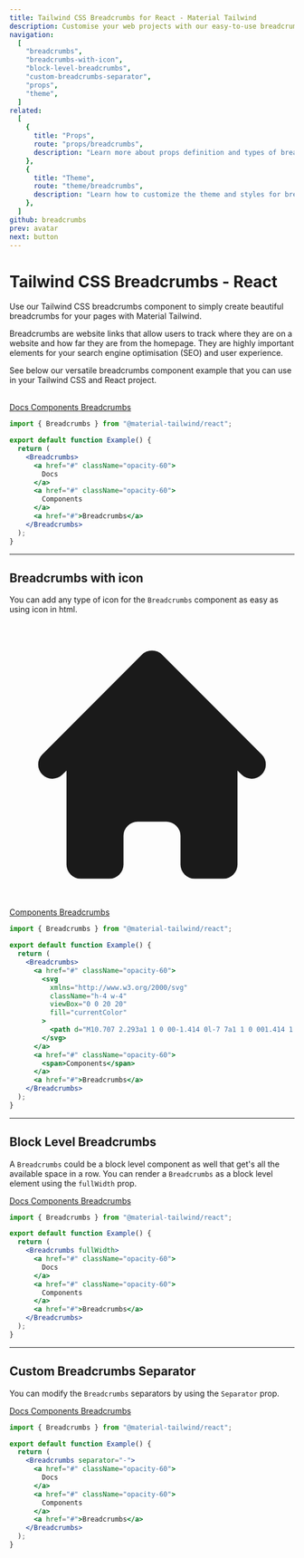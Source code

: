 ```yaml
---
title: Tailwind CSS Breadcrumbs for React - Material Tailwind
description: Customise your web projects with our easy-to-use breadcrumbs component for Tailwind CSS and React using Material Design guidelines.
navigation:
  [
    "breadcrumbs",
    "breadcrumbs-with-icon",
    "block-level-breadcrumbs",
    "custom-breadcrumbs-separator",
    "props",
    "theme",
  ]
related:
  [
    {
      title: "Props",
      route: "props/breadcrumbs",
      description: "Learn more about props definition and types of breadcrumbs component.",
    },
    {
      title: "Theme",
      route: "theme/breadcrumbs",
      description: "Learn how to customize the theme and styles for breadcrumbs component.",
    },
  ]
github: breadcrumbs
prev: avatar
next: button
---
```


# Tailwind CSS Breadcrumbs - React

Use our Tailwind CSS breadcrumbs component to simply create beautiful breadcrumbs for your pages with Material Tailwind.

Breadcrumbs are website links that allow users to track where they are on a website and how far they are from the homepage. They are highly important elements for your search engine optimisation (SEO) and user experience.

See below our versatile breadcrumbs component example that you can use in your Tailwind CSS and React project.

<br />

<ComponentDemo id="breadcrumbs">
  <Breadcrumbs>
    <a href="#" className="opacity-60">
      <span>Docs</span>
    </a>
    <a href="#" className="opacity-60">
      <span>Components</span>
    </a>
    <a href="#">Breadcrumbs</a>
  </Breadcrumbs>
</ComponentDemo>

```jsx
import { Breadcrumbs } from "@material-tailwind/react";

export default function Example() {
  return (
    <Breadcrumbs>
      <a href="#" className="opacity-60">
        Docs
      </a>
      <a href="#" className="opacity-60">
        Components
      </a>
      <a href="#">Breadcrumbs</a>
    </Breadcrumbs>
  );
}
```

---

## Breadcrumbs with icon

You can add any type of icon for the <Code>Breadcrumbs</Code> component as easy as using icon in html.

<ComponentDemo id="breadcrumbs-with-icon">
  <Breadcrumbs>
    <a href="#" className="opacity-60">
      <svg
        xmlns="http://www.w3.org/2000/svg"
        className="h-4 w-4"
        viewBox="0 0 20 20"
        fill="currentColor"
      >
        <path d="M10.707 2.293a1 1 0 00-1.414 0l-7 7a1 1 0 001.414 1.414L4 10.414V17a1 1 0 001 1h2a1 1 0 001-1v-2a1 1 0 011-1h2a1 1 0 011 1v2a1 1 0 001 1h2a1 1 0 001-1v-6.586l.293.293a1 1 0 001.414-1.414l-7-7z" />
      </svg>
    </a>
    <a href="#" className="opacity-60">
      <span>Components</span>
    </a>
    <a href="#">Breadcrumbs</a>
  </Breadcrumbs>
</ComponentDemo>

```jsx
import { Breadcrumbs } from "@material-tailwind/react";

export default function Example() {
  return (
    <Breadcrumbs>
      <a href="#" className="opacity-60">
        <svg
          xmlns="http://www.w3.org/2000/svg"
          className="h-4 w-4"
          viewBox="0 0 20 20"
          fill="currentColor"
        >
          <path d="M10.707 2.293a1 1 0 00-1.414 0l-7 7a1 1 0 001.414 1.414L4 10.414V17a1 1 0 001 1h2a1 1 0 001-1v-2a1 1 0 011-1h2a1 1 0 011 1v2a1 1 0 001 1h2a1 1 0 001-1v-6.586l.293.293a1 1 0 001.414-1.414l-7-7z" />
        </svg>
      </a>
      <a href="#" className="opacity-60">
        <span>Components</span>
      </a>
      <a href="#">Breadcrumbs</a>
    </Breadcrumbs>
  );
}
```

---

## Block Level Breadcrumbs

A <Code>Breadcrumbs</Code> could be a block level component as well that get's all the available space in a row. You can render a <Code>Breadcrumbs</Code> as a block level element using the <Code>fullWidth</Code> prop.

<ComponentDemo id="block-level-breadcrumbs">
  <Breadcrumbs fullWidth>
    <a href="#" className="opacity-60">
      <span>Docs</span>
    </a>
    <a href="#" className="opacity-60">
      <span>Components</span>
    </a>
    <a href="#">Breadcrumbs</a>
  </Breadcrumbs>
</ComponentDemo>

```jsx
import { Breadcrumbs } from "@material-tailwind/react";

export default function Example() {
  return (
    <Breadcrumbs fullWidth>
      <a href="#" className="opacity-60">
        Docs
      </a>
      <a href="#" className="opacity-60">
        Components
      </a>
      <a href="#">Breadcrumbs</a>
    </Breadcrumbs>
  );
}
```

---

## Custom Breadcrumbs Separator

You can modify the <Code>Breadcrumbs</Code> separators by using the <Code>Separator</Code> prop.

<ComponentDemo id="custom-breadcrumbs-separator">
  <Breadcrumbs separator="-">
    <a href="#" className="opacity-60">
      <span>Docs</span>
    </a>
    <a href="#" className="opacity-60">
      <span>Components</span>
    </a>
    <a href="#">Breadcrumbs</a>
  </Breadcrumbs>
</ComponentDemo>

```jsx
import { Breadcrumbs } from "@material-tailwind/react";

export default function Example() {
  return (
    <Breadcrumbs separator="-">
      <a href="#" className="opacity-60">
        Docs
      </a>
      <a href="#" className="opacity-60">
        Components
      </a>
      <a href="#">Breadcrumbs</a>
    </Breadcrumbs>
  );
}
```

<span id="props" className="scroll-mt-48" />
<span id="theme" className="scroll-mt-48" />
